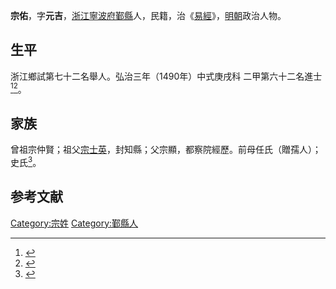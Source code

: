 {{明清人物信息框
| 姓名 = 宗佑
| 原名 =
| 圖片名稱= 
| 圖片大小 =
| 圖片說明 = 
| 最高職務 =
| 國家 = 大明 
| 爵位 =
| 籍貫 = [[浙江|浙江]][[寧波府|寧波府]][[鄞縣|鄞縣]]
| 族裔 = 
| 字號 = 
| 諡號 =
| 出生日期 = 閏十一月十五日
| 出生地點 =
| 逝世日期 = 卒年不詳 
| 逝世地點 =
| 墓葬 =
| 配偶 = 張氏
| 親屬 = 
| 出身 =
* 弘治三年庚戌科進士出身
| 經歷 =
| 著作 = 
}}
'''宗佑'''{{BD|1460年||？年||}}，字'''元吉'''，[[浙江|浙江]][[寧波府|寧波府]][[鄞縣|鄞縣]]人，民籍，治《[[易經|易經]]》，[[明朝|明朝]]政治人物。

== 生平 ==
浙江鄉試第七十二名舉人。弘治三年（1490年）中式庚戌科<!---會試第一百二十九名--->二甲第六十二名進士<ref>{{Cite book|title=《[[皇明贡举考|皇明贡举考]]》卷五|last=（明）[[张朝瑞|张朝瑞]]|first=|publisher=《续修四库全书》史部第828册|year=|isbn=|location=|pages=}}</ref><ref>{{Cite book|title=贡举志五种 上|last=鲁小俊，江俊伟著|first=|publisher=武汉：武汉大学出版社|year=2009|isbn=978-7-307-07043-1|location=|pages=}}</ref>。

== 家族 ==
曾祖宗仲賢；祖父[[宗士英|宗士英]]，封知縣；父宗顯，都察院經歷。前母任氏（贈孺人）；史氏<ref>{{Cite book|title=天一阁藏明代科举录选刊 登科录 点校本|last=龚延明主编|first=|publisher=宁波出版社|year=2016|isbn=978-7-5526-2320-8|location=宁波|pages=|quote=《天一閣藏明代科舉錄選刊.登科錄》之《弘治三年庚戌科進士登科錄》}}</ref>。

==参考文献==
{{reflist}}

{{弘治三年庚戌科殿試金榜}}

{{Authority control}}

{{DEFAULTSORT:}}
[[Category:宗姓|Category:宗姓]]
[[Category:鄞縣人|Category:鄞縣人]]